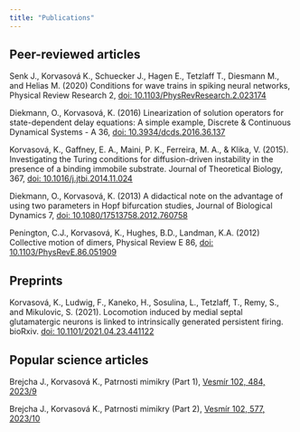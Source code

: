 ```yaml
---
title: "Publications"
---
```


## Peer-reviewed articles


Senk J., Korvasová K., Schuecker J., Hagen E., Tetzlaff T., Diesmann M., and Helias
M. (2020) Conditions for wave trains in spiking neural networks, Physical Review
Research 2, [doi: 10.1103/PhysRevResearch.2.023174](https://doi.org/10.1103/PhysRevResearch.2.023174)

Diekmann, O., Korvasová, K. (2016) Linearization of solution operators for
state-dependent delay equations: A simple example, Discrete & Continuous
Dynamical Systems - A 36, [doi: 10.3934/dcds.2016.36.137](https://doi.org/10.3934/dcds.2016.36.137)

Korvasová, K., Gaffney, E. A., Maini, P. K., Ferreira, M. A., & Klika, V. (2015).
Investigating the Turing conditions for diffusion-driven instability in the presence
of a binding immobile substrate. Journal of Theoretical Biology, 367, [doi: 10.1016/j.jtbi.2014.11.024](https://doi.org/10.1016/j.jtbi.2014.11.024)

Diekmann, O., Korvasová, K. (2013) A didactical note on the advantage of using two
parameters in Hopf bifurcation studies, Journal of Biological Dynamics 7, [doi: 10.1080/17513758.2012.760758](https://doi.org/10.1080/17513758.2012.760758)

Penington, C.J., Korvasová, K., Hughes, B.D., Landman, K.A. (2012) Collective
motion of dimers, Physical Review E 86, [doi: 10.1103/PhysRevE.86.051909](https://doi.org/10.1103/PhysRevE.86.051909)


## Preprints


Korvasová, K., Ludwig, F., Kaneko, H., Sosulina, L., Tetzlaff, T., Remy, S., and
Mikulovic, S. (2021). Locomotion induced by medial septal glutamatergic neurons is
linked to intrinsically generated persistent firing. bioRxiv. [doi: 10.1101/2021.04.23.441122](https://doi.org/10.1101/2021.04.23.441122)


## Popular science articles

Brejcha J., Korvasová K., Patrnosti mimikry (Part 1), [Vesmír 102, 484, 2023/9](https://vesmir.cz/cz/casopis/archiv-casopisu/2023/cislo-9/patrnosti-mimikry.html)

Brejcha J., Korvasová K., Patrnosti mimikry (Part 2), [Vesmír 102, 577, 2023/10](https://vesmir.cz/cz/casopis/archiv-casopisu/2023/cislo-10/-2.html)

